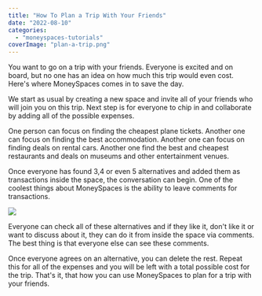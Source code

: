 ```yaml
---
title: "How To Plan a Trip With Your Friends"
date: "2022-08-10"
categories: 
  - "moneyspaces-tutorials"
coverImage: "plan-a-trip.png"
---
```


You want to go on a trip with your friends. Everyone is excited and on board, but no one has an idea on how much this trip would even cost. Here's where MoneySpaces comes in to save the day.

We start as usual by creating a new space and invite all of your friends who will join you on this trip. Next step is for everyone to chip in and collaborate by adding all of the possible expenses.

One person can focus on finding the cheapest plane tickets. Another one can focus on finding the best accommodation. Another one can focus on finding deals on rental cars. Another one find the best and cheapest restaurants and deals on museums and other entertainment venues.

Once everyone has found 3,4 or even 5 alternatives and added them as transactions inside the space, the conversation can begin. One of the coolest things about MoneySpaces is the ability to leave comments for transactions.

![](images/vacation-estimation-1024x576.jpg)

Everyone can check all of these alternatives and if they like it, don't like it or want to discuss about it, they can do it from inside the space via comments. The best thing is that everyone else can see these comments.

Once everyone agrees on an alternative, you can delete the rest. Repeat this for all of the expenses and you will be left with a total possible cost for the trip. That's it, that how you can use MoneySpaces to plan for a trip with your friends.
